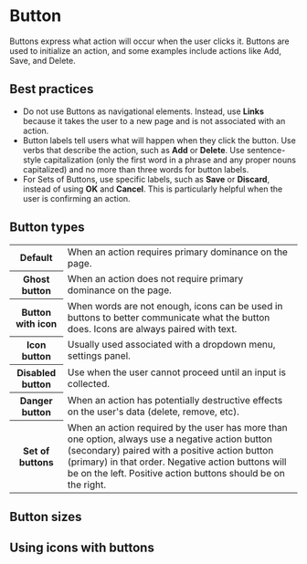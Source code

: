 
# Button

Buttons express what action will occur when the user clicks it. Buttons are used to initialize an action, and some examples include actions like Add, Save, and Delete.

## Best practices

- Do not use Buttons as navigational elements. Instead, use **Links** because it takes the user to a new page and is not associated with an action.
- Button labels tell users what will happen when they click the button. Use verbs that describe the action, such as **Add** or **Delete**. Use sentence-style capitalization (only the first word in a phrase and any proper nouns capitalized) and no more than three words for button labels.
- For Sets of Buttons, use specific labels, such as **Save** or **Discard**, instead of using **OK** and **Cancel**. This is particularly helpful when the user is confirming an action.

## Button types

<table>
  <tbody>
    <tr>
      <th>Default</th>
      <td>When an action requires primary dominance on the page.</td>
    </tr>
    <tr>
      <th>Ghost button</th>
      <td>When an action does not require primary dominance on the page.</td>
    </tr>
    <tr>
      <th>Button with icon</th>
      <td>
        When words are not enough, icons can be used in buttons to better communicate what the button does. Icons are
        always paired with text.
      </td>
    </tr>
    <tr>
      <th>Icon button</th>
      <td>Usually used associated with a dropdown menu, settings panel.</td>
    </tr>
    <tr>
      <th>Disabled button</th>
      <td>Use when the user cannot proceed until an input is collected.</td>
    </tr>
    <tr>
      <th>Danger button</th>
      <td>When an action has potentially destructive effects on the user's data (delete, remove, etc).</td>
    </tr>
    <tr>
      <th>Set of buttons</th>
      <td>
        When an action required by the user has more than one option, always use a negative action button (secondary)
        paired with a positive action button (primary) in that order. Negative action buttons will be on the left.
        Positive action buttons should be on the right.
      </td>
    </tr>
  </tbody>
</table>

## Button sizes

<Demo src='pages/components/button/ButtonSizes' />

## Using icons with buttons

<Demo src='pages/components/button/ButtonIcons' />

